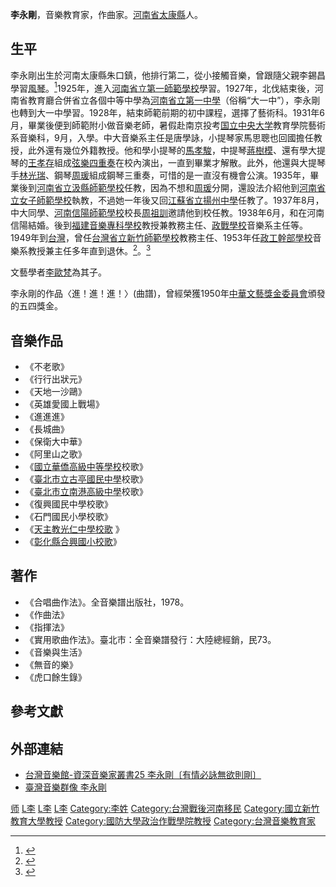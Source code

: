 '''李永剛'''{{BD|1911年|10月16日|1995年|2月13日|}}，音樂教育家，作曲家。[[河南省|河南省]][[太康縣|太康縣]]人。

== 生平 ==
李永剛出生於河南太康縣朱口鎮，他排行第二，從小接觸音樂，曾跟隨父親李錫昌學習[[風琴|風琴]]。<ref>{{cite journal |author1=賴美鈴 |title=戰後初期臺灣國民學校之音樂教育：以教科書的分析為中心 |journal=臺灣社會文化變遷學術研討會 |date=2000}}</ref>1925年，進入[[河南省立第一師範學校|河南省立第一師範學校]]學習。1927年，北伐結束後，河南省教育廳合併省立各個中等中學為[[河南省立第一中學|河南省立第一中學]]（俗稱“大一中”），李永剛也轉到大一中學習。1928年，結束師範前期的初中課程，選擇了藝術科。1931年6月，畢業後便到師範附小做音樂老師，暑假赴南京投考[[国立中央大学|国立中央大学]]教育學院藝術系音樂科，9月，入學。中大音樂系主任是唐學詠，小提琴家馬思聰也回國擔任教授，此外還有幾位外籍教授。他和學小提琴的[[馬孝駿|馬孝駿]]，中提琴[[蔣樹模|蔣樹模]]、還有學大提琴的[[王孝存|王孝存]]組成[[弦樂四重奏|弦樂四重奏]]在校內演出，一直到畢業才解散。此外，他還與大提琴手[[林光瑞|林光瑞]]、鋼琴[[周瑗|周瑗]]組成鋼琴三重奏，可惜的是一直沒有機會公演。1935年，畢業後到[[河南省立汲縣師範學校|河南省立汲縣師範學校]]任教，因為不想和[[周瑗|周瑗]]分開，還設法介紹他到[[河南省立女子師範學校|河南省立女子師範學校]]執教，不過她一年後又回[[江蘇省立揚州中學|江蘇省立揚州中學]]任教了。1937年8月，中大同學、[[河南信陽師範學校|河南信陽師範學校]]校長[[周祖訓|周祖訓]]邀請他到校任教。1938年6月，和在河南信陽結婚。後到[[福建音樂專科學校|福建音樂專科學校]]教授兼教務主任、[[政戰學校|政戰學校]]音樂系主任等。1949年到[[台灣|台灣]]，曾任[[台灣省立新竹師範學校|台灣省立新竹師範學校]]教務主任、1953年任[[政治作戰學院|政工幹部學校]]音樂系教授兼主任多年直到退休。<ref>{{cite book |author1=顔廷階 |title=中國現代音樂家傳略 |date=1992 |publisher=綠與美 |location=台北縣中和市|page= 187-188}}</ref>。<ref>{{cite book |author1=邱瑗 |title=李永剛 : 有情必詠無欲則剛 |date=2003 |publisher=時報文化 |isbn=9789570157024}}</ref>

文藝學者[[李歐梵|李歐梵]]為其子。

李永剛的作品〈進！進！進！〉(曲譜)，曾經榮獲1950年[[中華文藝獎金委員會|中華文藝獎金委員會]]頒發的五四獎金。

==音樂作品==
*《不老歌》
*《行行出狀元》
*《天地一沙鷗》
*《英雄愛國上戰場》
*《進進進》
*《長城曲》
*《保衛大中華》
*《阿里山之歌》
*《[[國立華僑高級中等學校|國立華僑高級中等學校]]校歌》
*《[[臺北市立古亭國民中學|臺北市立古亭國民中學]]校歌》
*《[[臺北市立南港高級中學|臺北市立南港高級中學]]校歌》
*《復興國民中學校歌》
*《石門國民小學校歌》
*《[http://www.kjsh.ntpc.edu.tw/files/11-1000-109.php 天主教光仁中學校歌] {{Wayback|url=http://www.kjsh.ntpc.edu.tw/files/11-1000-109.php |date=20210119173642 }}》
*《[http://www.shses.chc.edu.tw/instpage.php?r=1&w=100%&h=800&url=163.23.91.200/shsesweb/schsongframe01-5.htm       彰化縣合興國小校歌]{{Dead link|date=2019年11月 |bot=InternetArchiveBot |fix-attempted=yes }}》

==著作==
*《合唱曲作法》。全音樂譜出版社，1978。
*《作曲法》
*《指揮法》
*《實用歌曲作法》。臺北市：全音樂譜發行：大陸總經銷，民73。
*《音樂與生活》
*《無音的樂》
*《虎口餘生錄》

==參考文獻==
{{reflist}}

==外部連結==
* [http://www.anobii.com/books/%E5%8F%B0%E7%81%A3%E9%9F%B3%E6%A8%82%E9%A4%A8-%E8%B3%87%E6%B7%B1%E9%9F%B3%E6%A8%82%E5%AE%B6%E5%8F%A2%E6%9B%B825_%E6%9D%8E%E6%B0%B8%E5%89%9B%E3%80%94%E6%9C%89%E6%83%85%E5%BF%85%E8%A9%A0%E7%84%A1%E6%AC%B2%E5%89%87%E5%89%9B%E3%80%95/9789570157024/0166bae38646b7a75a/ 台灣音樂館-資深音樂家叢書25 李永剛〔有情必詠無欲則剛〕] {{Wayback|url=http://www.anobii.com/books/%E5%8F%B0%E7%81%A3%E9%9F%B3%E6%A8%82%E9%A4%A8-%E8%B3%87%E6%B7%B1%E9%9F%B3%E6%A8%82%E5%AE%B6%E5%8F%A2%E6%9B%B825_%E6%9D%8E%E6%B0%B8%E5%89%9B%E3%80%94%E6%9C%89%E6%83%85%E5%BF%85%E8%A9%A0%E7%84%A1%E6%AC%B2%E5%89%87%E5%89%9B%E3%80%95/9789570157024/0166bae38646b7a75a/ |date=20160925141432 }}
* [http://musiciantw.ncfta.gov.tw/list.aspx?c=&p=M025 臺灣音樂群像 李永剛] {{Wayback|url=http://musiciantw.ncfta.gov.tw/list.aspx?c=&p=M025 |date=20201001010157 }}

[[Category:國立中央大學大陸時期校友|师]]
[[Category:南京師範大學校友|L李]]
[[Category:中華民國作曲家|L李]]
[[Category:太康人|L李]]
[[Category:李姓|Category:李姓]]
[[Category:台灣戰後河南移民|Category:台灣戰後河南移民]]
[[Category:國立新竹教育大學教授|Category:國立新竹教育大學教授]]
[[Category:國防大學政治作戰學院教授|Category:國防大學政治作戰學院教授]]
[[Category:台灣音樂教育家|Category:台灣音樂教育家]]